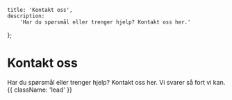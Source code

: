 

    title: 'Kontakt oss',
    description:
        'Har du spørsmål eller trenger hjelp? Kontakt oss her.'
};

# Kontakt oss

Har du spørsmål eller trenger hjelp? Kontakt oss her. Vi svarer så fort vi kan. {{ className: 'lead' }}

<Contacts />
<Address />